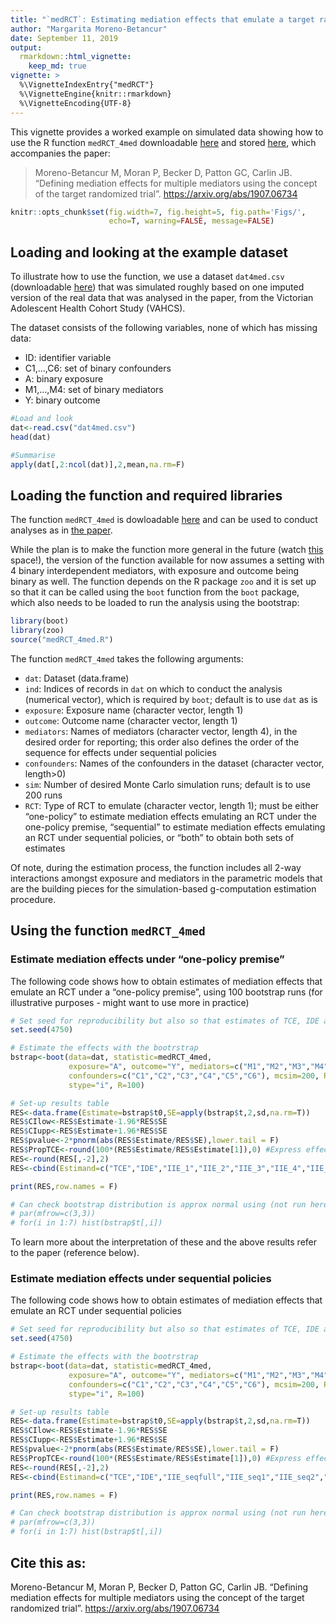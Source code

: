 ```yaml
---
title: "`medRCT`: Estimating mediation effects that emulate a target randomized controlled trial (RCT)"
author: "Margarita Moreno-Betancur"
date: September 11, 2019
output: 
  rmarkdown::html_vignette:
    keep_md: true
vignette: >
  %\VignetteIndexEntry{"medRCT"}
  %\VignetteEngine{knitr::rmarkdown}
  %\VignetteEncoding{UTF-8}
---
```

  
This vignette provides a worked example on simulated data showing how to use the R function `medRCT_4med` downloadable [here](https://raw.githack.com/moreno-betancur/medRCT/master/medRCT_4med.R) and stored [here](https://github.com/moreno-betancur/medRCT), which accompanies the paper: 

>Moreno-Betancur M, Moran P, Becker D, Patton GC, Carlin JB. "Defining mediation effects for multiple mediators using the concept of the target randomized trial". [https://arxiv.org/abs/1907.06734](https://arxiv.org/abs/1907.06734)

```r
knitr::opts_chunk$set(fig.width=7, fig.height=5, fig.path='Figs/',
                      echo=T, warning=FALSE, message=FALSE)
```

## Loading and looking at the example dataset

To illustrate how to use the function, we use a dataset `dat4med.csv` (downloadable [here](https://raw.githack.com/moreno-betancur/medRCT/master/dat4med.csv)) that was simulated roughly based on one imputed version of the real data that was analysed in the paper, from the Victorian Adolescent Health Cohort Study (VAHCS).
  
The dataset consists of the following variables, none of which has missing data:

* ID: identifier variable 
* C1,...,C6: set of binary confounders
* A: binary exposure
* M1,...,M4: set of binary mediators
* Y: binary outcome

```r
#Load and look
dat<-read.csv("dat4med.csv")
head(dat)

#Summarise
apply(dat[,2:ncol(dat)],2,mean,na.rm=F)
```

## Loading the function and required libraries

The function `medRCT_4med` is dowloadable [here](https://raw.githack.com/moreno-betancur/medRCT/master/medRCT_4med.R) and can be used to conduct analyses as in [the paper](https://arxiv.org/abs/1907.06734). 

While the plan is to make the function more general in the future (watch [this](https://github.com/moreno-betancur/medRCT) space!), the version of the function available for now assumes a setting with 4 binary interdependent mediators, with exposure and outcome being binary as well. The function depends on the R package `zoo` and it is set up so that it can be called using the `boot` function from the `boot` package, which also needs to be loaded to run the analysis using the bootstrap: 

```r
library(boot)
library(zoo)
source("medRCT_4med.R")
```

The function `medRCT_4med` takes the following arguments:

* `dat`: Dataset (data.frame)
* `ind`: Indices of records in `dat` on which to conduct the analysis (numerical vector), which is required by `boot`; default is to use `dat` as is
* `exposure`: Exposure name (character vector, length 1)
* `outcome`: Outcome name (character vector, length 1)
* `mediators`: Names of mediators (character vector, length 4), in the desired order for reporting; this order also defines the order of the sequence for effects under sequential policies
* `confounders`: Names of the confounders in the dataset (character vector, length>0)
* `sim`: Number of desired Monte Carlo simulation runs; default is to use 200 runs
* `RCT`: Type of RCT to emulate (character vector, length 1); must be either "one-policy" to estimate mediation effects emulating an RCT under the one-policy premise,  "sequential" to estimate mediation effects emulating an RCT under sequential policies, or "both" to obtain both sets of estimates

Of note, during the estimation process, the function includes all 2-way interactions amongst exposure and mediators in the parametric models that are the building pieces for the simulation-based g-computation estimation procedure. 

## Using the function `medRCT_4med` 

### Estimate mediation effects under "one-policy premise"

The following code shows how to obtain estimates of mediation effects that emulate an RCT under a "one-policy premise", using 100 bootstrap runs (for illustrative purposes - might want to use more in practice)
```r
# Set seed for reproducibility but also so that estimates of TCE, IDE and IIE_1/IIE_seq1 obtained using either of the two RCT options ("one-policy" or "sequential") coincide
set.seed(4750) 

# Estimate the effects with the bootrstrap
bstrap<-boot(data=dat, statistic=medRCT_4med, 
             exposure="A", outcome="Y", mediators=c("M1","M2","M3","M4"),
             confounders=c("C1","C2","C3","C4","C5","C6"), mcsim=200, RCT="one-policy",
             stype="i", R=100)

# Set-up results table
RES<-data.frame(Estimate=bstrap$t0,SE=apply(bstrap$t,2,sd,na.rm=T))
RES$CIlow<-RES$Estimate-1.96*RES$SE
RES$CIupp<-RES$Estimate+1.96*RES$SE
RES$pvalue<-2*pnorm(abs(RES$Estimate/RES$SE),lower.tail = F)
RES$PropTCE<-round(100*(RES$Estimate/RES$Estimate[1]),0) #Express effects as a proportion of the TCE
RES<-round(RES[,-2],2)
RES<-cbind(Estimand=c("TCE","IDE","IIE_1","IIE_2","IIE_3","IIE_4","IIE_int"),RES)

print(RES,row.names = F)

# Can check bootstrap distribution is approx normal using (not run here)
# par(mfrow=c(3,3))
# for(i in 1:7) hist(bstrap$t[,i])
```

To learn more about the interpretation of these and the above results refer to the paper (reference below).

### Estimate mediation effects under sequential policies

The following code shows how to obtain estimates of mediation effects that emulate an RCT under sequential policies
```r
# Set seed for reproducibility but also so that estimates of TCE, IDE and IIE_1/IIE_seq1 obtained using either of the two RCT options ("one-policy" or "sequential") coincide
set.seed(4750) 

# Estimate the effects with the bootrstrap
bstrap<-boot(data=dat, statistic=medRCT_4med, 
             exposure="A", outcome="Y", mediators=c("M1","M2","M3","M4"),
             confounders=c("C1","C2","C3","C4","C5","C6"), mcsim=200, RCT="sequential",
             stype="i", R=100)

# Set-up results table
RES<-data.frame(Estimate=bstrap$t0,SE=apply(bstrap$t,2,sd,na.rm=T))
RES$CIlow<-RES$Estimate-1.96*RES$SE
RES$CIupp<-RES$Estimate+1.96*RES$SE
RES$pvalue<-2*pnorm(abs(RES$Estimate/RES$SE),lower.tail = F)
RES$PropTCE<-round(100*(RES$Estimate/RES$Estimate[1]),0) #Express effects as a proportion of the TCE
RES<-round(RES[,-2],2)
RES<-cbind(Estimand=c("TCE","IDE","IIE_seqfull","IIE_seq1","IIE_seq2","IIE_seq3","IIE_seq4","IIE_seqint"),RES)

print(RES,row.names = F)

# Can check bootstrap distribution is approx normal using (not run here)
# par(mfrow=c(3,3))
# for(i in 1:7) hist(bstrap$t[,i])
```



## Cite this as:

Moreno-Betancur M, Moran P, Becker D, Patton GC, Carlin JB. "Defining mediation effects for multiple mediators using the concept of the target randomized trial". [https://arxiv.org/abs/1907.06734](https://arxiv.org/abs/1907.06734)


